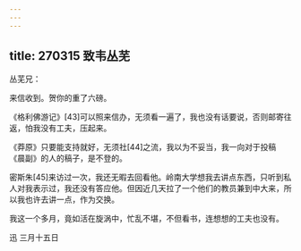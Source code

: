 ```yaml
---
---
---
```

title: 270315 致韦丛芜
---




丛芜兄：

来信收到。贺你的重了六磅。

《格利佛游记》[43]可以照来信办，无须看一遍了，我也没有话要说，否则邮寄往返，怕我没有工夫，压起来。

《莽原》只要能支持就好，无须社[44]之流，我以为不妥当，我一向对于投稿《晨副》的人的稿子，是不登的。

密斯朱[45]来访过一次，我还无暇去回看他。岭南大学想我去讲点东西，只听到私人对我表示过，我还没有答应他。但因近几天拉了一个他们的教员兼到中大来，所以我也许去讲一点，作为交换。

我这一个多月，竟如活在旋涡中，忙乱不堪，不但看书，连想想的工夫也没有。

迅 三月十五日
